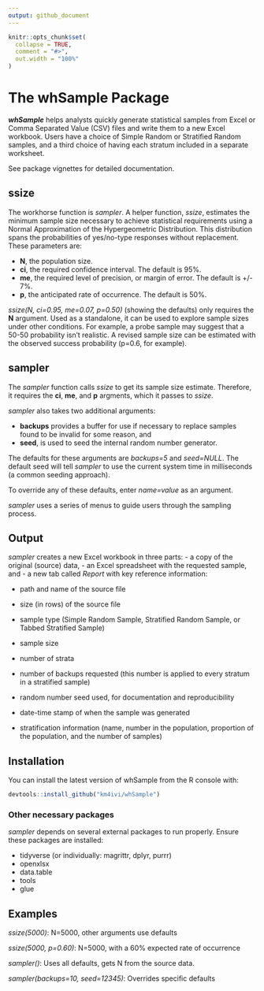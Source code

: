 ```yaml
---
output: github_document
---
```


<!-- README.md is generated from README.Rmd. Please edit that file -->

```r
knitr::opts_chunk$set(
  collapse = TRUE,
  comment = "#>",
  out.width = "100%"
)
```

# The whSample Package

***whSample*** helps analysts quickly generate statistical samples from Excel or Comma Separated Value (CSV) files and write them to a new Excel workbook. Users have a choice of Simple Random or Stratified Random samples, and a third choice of having each stratum included in a separate worksheet.

See package vignettes for detailed documentation.

## ssize

The workhorse function is *sampler*. A helper function, *ssize*, estimates the minimum sample size necessary to achieve statistical requirements using a Normal Approximation of the Hypergeometric Distribution. This distribution spans the probabilities of yes/no-type responses without replacement. These parameters are:

- **N**, the population size.
- **ci**, the required confidence interval. The default is 95%.
- **me**, the required level of precision, or margin of error. The default is +/- 7%.
- **p**, the anticipated rate of occurrence. The default is 50%.

*ssize(N, ci=0.95, me=0.07, p=0.50)* (showing the defaults) only requires the **N** argument. Used as a standalone, it can be used to explore sample sizes under other conditions. For example, a probe sample may suggest that a 50-50 probability isn't realistic. A revised sample size can be estimated with the observed success probability (p=0.6, for example).

## sampler

The *sampler* function calls *ssize* to get its sample size estimate. Therefore, it requires the **ci**, **me**, and **p** argments, which it passes to *ssize*.

*sampler* also takes two additional arguments:

- **backups** provides a buffer for use if necessary to replace samples found to be invalid for some reason, and
- **seed**, is used to seed the internal random number generator.

The defaults for these arguments are *backups=5* and *seed=NULL*. The default seed will tell *sampler* to use the current system time in milliseconds (a common seeding approach).

To override any of these defaults, enter *name=value* as an argument.

*sampler* uses a series of menus to guide users through the sampling process.

## Output

*sampler* creates a new Excel workbook in three parts:
- a copy of the original (source) data,
- an Excel spreadsheet with the requested sample, and
- a new tab called *Report* with key reference information:

  - path and name of the source file
  - size (in rows) of the source file
  - sample type (Simple Random Sample, Stratified Random Sample, or Tabbed Stratified Sample)
  - sample size
  - number of strata
  - number of backups requested (this number is applied to every stratum in a stratified sample)
  - random number seed used, for documentation and reproducibility
  - date-time stamp of when the sample was generated
  
  - stratification information (name, number in the population, proportion of the population, and the number of samples)

## Installation

You can install the latest version of whSample from the R console with:

``` r
devtools::install_github("km4ivi/whSample")
```
### Other necessary packages

*sampler* depends on several external packages to run properly. Ensure these packages are installed:

- tidyverse (or individually: magrittr, dplyr, purrr)
- openxlsx
- data.table
- tools
- glue

## Examples

*ssize(5000)*: N=5000, other arguments use defaults

*ssize(5000, p=0.60)*: N=5000, with a 60% expected rate of occurrence

*sampler()*: Uses all defaults, gets N from the source data.

*sampler(backups=10, seed=12345)*: Overrides specific defaults
